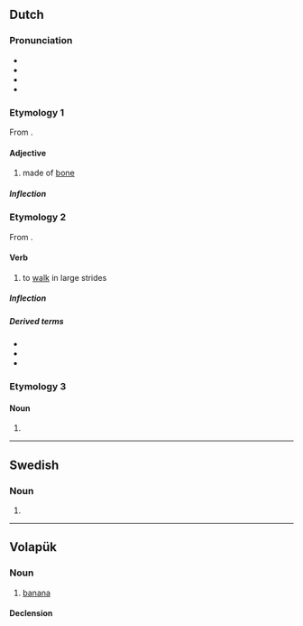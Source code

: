 {{also|Benen}}
==Dutch==

===Pronunciation===
* {{IPA|nl|/ˈbeːnə(n)/}}
* {{audio|nl|Nl-benen.ogg|Audio}}
* {{hyphenation|nl|be|nen}}
* {{rhymes|nl|eːnən|s=2}}

===Etymology 1===
From {{affix|nl|been|-en|id2=substance}}.

====Adjective====
{{nl-adj|-}}

# made of [[bone]]

=====Inflection=====
{{nl-decl-adj||-|pred=-|part=-}}

===Etymology 2===
From {{affix|nl|been|-en|id2=denominative}}.

====Verb====
{{nl-verb}}

# {{lb|nl|intransitive}} to [[walk]] in large strides

=====Inflection=====
{{nl-conj-wk|been|bene}}

=====Derived terms=====
* {{l|nl|aanbenen}}
* {{l|nl|afbenen}}
* {{l|nl|bijbenen}}

===Etymology 3===
{{nonlemma}}

====Noun====
{{head|nl|noun form}}

# {{nl-noun form of|pl|been}}

----

==Swedish==

===Noun===
{{head|sv|noun form}}

# {{sv-noun-form-def-pl|ben}}

----

==Volapük==

===Noun===
{{vo-noun}}

# [[banana]]

====Declension====
{{vo-decl-noun}}